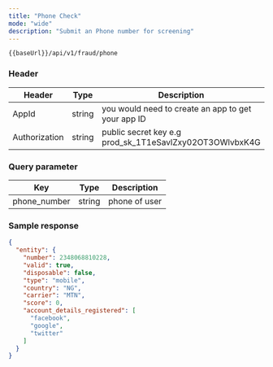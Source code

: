 ```yaml
---
title: "Phone Check"
mode: "wide"
description: "Submit an Phone number for screening"
---
```




```text [GET]
{{baseUrl}}/api/v1/fraud/phone
```

### Header

| Header | Type | Description |
| --- | --- | --- |
| AppId | string | you would need to create an app to get your app ID |
| Authorization | string | public secret key e.g prod\_sk\_1T1eSavlZxy02OT3OWlvbxK4G |

### Query parameter

| Key | Type | Description |
| --- | --- | --- |
| phone\_number | string | phone of user |

### Sample response

```json Response
{
  "entity": {
    "number": 2348068810228,
    "valid": true,
    "disposable": false,
    "type": "mobile",
    "country": "NG",
    "carrier": "MTN",
    "score": 0,
    "account_details_registered": [
      "facebook",
      "google",
      "twitter"
    ]
  }
}
```
